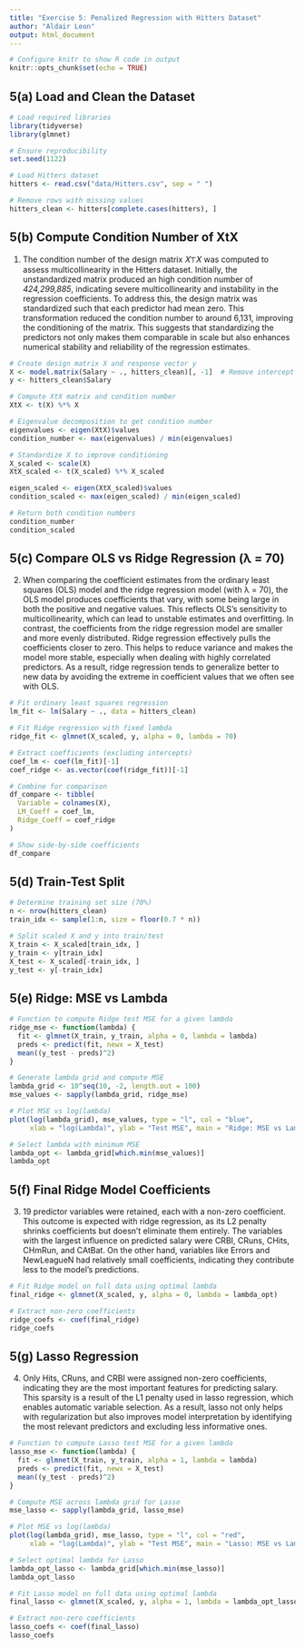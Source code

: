 ```yaml
---
title: "Exercise 5: Penalized Regression with Hitters Dataset"
author: "Aldair Leon"
output: html_document
---
```


```r
# Configure knitr to show R code in output
knitr::opts_chunk$set(echo = TRUE)
```

## 5(a) Load and Clean the Dataset

```r
# Load required libraries
library(tidyverse)
library(glmnet)

# Ensure reproducibility
set.seed(1122)

# Load Hitters dataset
hitters <- read.csv("data/Hitters.csv", sep = " ")

# Remove rows with missing values
hitters_clean <- hitters[complete.cases(hitters), ]
```

## 5(b) Compute Condition Number of XtX

1.  The condition number of the design matrix 𝑋⊤𝑋 was computed to assess multicollinearity in the Hitters dataset. Initially, the unstandardized matrix produced an high condition number of *424,299,885*, indicating severe multicollinearity and instability in the regression coefficients. To address this, the design matrix was standardized such that each predictor had mean zero. This transformation reduced the condition number to around 6,131, improving the conditioning of the matrix. This suggests that standardizing the predictors not only makes them comparable in scale but also enhances numerical stability and reliability of the regression estimates.

```r
# Create design matrix X and response vector y
X <- model.matrix(Salary ~ ., hitters_clean)[, -1]  # Remove intercept column
y <- hitters_clean$Salary

# Compute XtX matrix and condition number
XtX <- t(X) %*% X

# Eigenvalue decomposition to get condition number
eigenvalues <- eigen(XtX)$values
condition_number <- max(eigenvalues) / min(eigenvalues)

# Standardize X to improve conditioning
X_scaled <- scale(X)
XtX_scaled <- t(X_scaled) %*% X_scaled

eigen_scaled <- eigen(XtX_scaled)$values
condition_scaled <- max(eigen_scaled) / min(eigen_scaled)

# Return both condition numbers
condition_number
condition_scaled
```

## 5(c) Compare OLS vs Ridge Regression (λ = 70)

2.  When comparing the coefficient estimates from the ordinary least squares (OLS) model and the ridge regression model (with λ = 70), the OLS model produces coefficients that vary, with some being large in both the positive and negative values. This reflects OLS's sensitivity to multicollinearity, which can lead to unstable estimates and overfitting. In contrast, the coefficients from the ridge regression model are smaller and more evenly distributed. Ridge regression effectively pulls the coefficients closer to zero. This helps to reduce variance and makes the model more stable, especially when dealing with highly correlated predictors. As a result, ridge regression tends to generalize better to new data by avoiding the extreme in coefficient values that we often see with OLS.

```r
# Fit ordinary least squares regression
lm_fit <- lm(Salary ~ ., data = hitters_clean)

# Fit Ridge regression with fixed lambda
ridge_fit <- glmnet(X_scaled, y, alpha = 0, lambda = 70)

# Extract coefficients (excluding intercepts)
coef_lm <- coef(lm_fit)[-1]
coef_ridge <- as.vector(coef(ridge_fit))[-1]

# Combine for comparison
df_compare <- tibble(
  Variable = colnames(X),
  LM_Coeff = coef_lm,
  Ridge_Coeff = coef_ridge
)

# Show side-by-side coefficients
df_compare
```

## 5(d) Train-Test Split

```r
# Determine training set size (70%)
n <- nrow(hitters_clean)
train_idx <- sample(1:n, size = floor(0.7 * n))

# Split scaled X and y into train/test
X_train <- X_scaled[train_idx, ]
y_train <- y[train_idx]
X_test <- X_scaled[-train_idx, ]
y_test <- y[-train_idx]
```

## 5(e) Ridge: MSE vs Lambda

```r
# Function to compute Ridge test MSE for a given lambda
ridge_mse <- function(lambda) {
  fit <- glmnet(X_train, y_train, alpha = 0, lambda = lambda)
  preds <- predict(fit, newx = X_test)
  mean((y_test - preds)^2)
}

# Generate lambda grid and compute MSE
lambda_grid <- 10^seq(10, -2, length.out = 100)
mse_values <- sapply(lambda_grid, ridge_mse)

# Plot MSE vs log(lambda)
plot(log(lambda_grid), mse_values, type = "l", col = "blue",
     xlab = "log(Lambda)", ylab = "Test MSE", main = "Ridge: MSE vs Lambda")

# Select lambda with minimum MSE
lambda_opt <- lambda_grid[which.min(mse_values)]
lambda_opt
```

## 5(f) Final Ridge Model Coefficients

3.  19 predictor variables were retained, each with a non-zero coefficient. This outcome is expected with ridge regression, as its L2 penalty shrinks coefficients but doesn’t eliminate them entirely. The variables with the largest influence on predicted salary were CRBI, CRuns, CHits, CHmRun, and CAtBat. On the other hand, variables like Errors and NewLeagueN had relatively small coefficients, indicating they contribute less to the model's predictions.

```r
# Fit Ridge model on full data using optimal lambda
final_ridge <- glmnet(X_scaled, y, alpha = 0, lambda = lambda_opt)

# Extract non-zero coefficients
ridge_coefs <- coef(final_ridge)
ridge_coefs
```

## 5(g) Lasso Regression

4.  Only Hits, CRuns, and CRBI were assigned non-zero coefficients, indicating they are the most important features for predicting salary. This sparsity is a result of the L1 penalty used in lasso regression, which enables automatic variable selection. As a result, lasso not only helps with regularization but also improves model interpretation by identifying the most relevant predictors and excluding less informative ones.

```r
# Function to compute Lasso test MSE for a given lambda
lasso_mse <- function(lambda) {
  fit <- glmnet(X_train, y_train, alpha = 1, lambda = lambda)
  preds <- predict(fit, newx = X_test)
  mean((y_test - preds)^2)
}

# Compute MSE across lambda grid for Lasso
mse_lasso <- sapply(lambda_grid, lasso_mse)

# Plot MSE vs log(lambda)
plot(log(lambda_grid), mse_lasso, type = "l", col = "red",
     xlab = "log(Lambda)", ylab = "Test MSE", main = "Lasso: MSE vs Lambda")

# Select optimal lambda for Lasso
lambda_opt_lasso <- lambda_grid[which.min(mse_lasso)]
lambda_opt_lasso

# Fit Lasso model on full data using optimal lambda
final_lasso <- glmnet(X_scaled, y, alpha = 1, lambda = lambda_opt_lasso)

# Extract non-zero coefficients
lasso_coefs <- coef(final_lasso)
lasso_coefs
```
